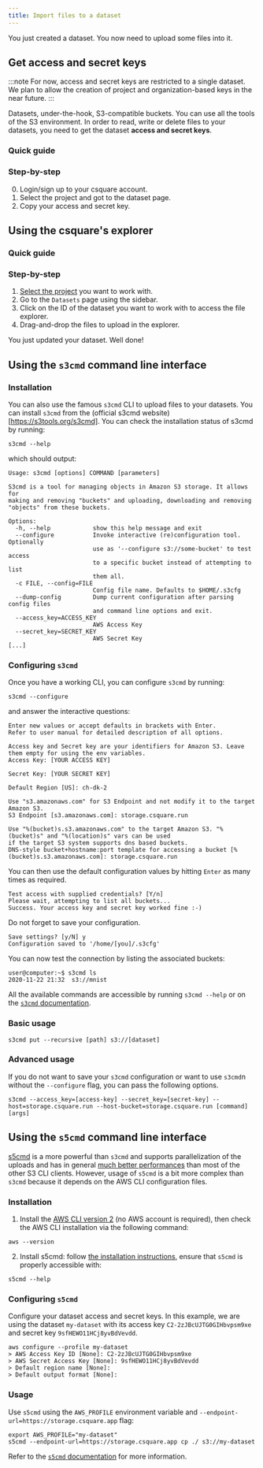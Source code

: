 ```yaml
---
title: Import files to a dataset
---
```



You just created a dataset. You now need to upload some files into it.

## Get access and secret keys

:::note
For now, access and secret keys are restricted to a single dataset.
We plan to allow the creation of project and organization-based keys in the near future.
:::

Datasets, under-the-hook, S3-compatible buckets. You can use all the tools of the S3 environment.
In order to read, write or delete files to your datasets, you need to get the dataset **access and secret keys**.

### Quick guide

<VideoPlayer src="https://cdn.csquare.run/docs/webm/get-dataset-keys.webm" />

### Step-by-step

0. Login/sign up to your csquare account.
1. Select the project and got to the dataset page.
2. Copy your access and secret key.

## Using the csquare's explorer

### Quick guide

<VideoPlayer src="https://storage.googleapis.com/cdn.csquare.run/docs/webm/upload-a-file.webm" />

### Step-by-step

1. [Select the project](../projects/select-project.mdx) you want to work with.
2. Go to the `Datasets` page using the sidebar.
3. Click on the ID of the dataset you want to work with to access the file explorer.
4. Drag-and-drop the files to upload in the explorer.

You just updated your dataset. Well done!

## Using the `s3cmd` command line interface

### Installation

You can also use the famous `s3cmd` CLI to upload files to your datasets. You can install `s3cmd` from the (official s3cmd website)[https://s3tools.org/s3cmd].
You can check the installation status of s3cmd by running:

```shell title=CLI
s3cmd --help
```

which should output:

```
Usage: s3cmd [options] COMMAND [parameters]

S3cmd is a tool for managing objects in Amazon S3 storage. It allows for
making and removing "buckets" and uploading, downloading and removing
"objects" from these buckets.

Options:
  -h, --help            show this help message and exit
  --configure           Invoke interactive (re)configuration tool. Optionally
                        use as '--configure s3://some-bucket' to test access
                        to a specific bucket instead of attempting to list
                        them all.
  -c FILE, --config=FILE
                        Config file name. Defaults to $HOME/.s3cfg
  --dump-config         Dump current configuration after parsing config files
                        and command line options and exit.
  --access_key=ACCESS_KEY
                        AWS Access Key
  --secret_key=SECRET_KEY
                        AWS Secret Key
[...]
```

### Configuring `s3cmd`

Once you have a working CLI, you can configure `s3cmd` by running:

```shell
s3cmd --configure
```

and answer the interactive questions:

```shell title="Access key"
Enter new values or accept defaults in brackets with Enter.
Refer to user manual for detailed description of all options.

Access key and Secret key are your identifiers for Amazon S3. Leave them empty for using the env variables.
Access Key: [YOUR ACCESS KEY]
```

```shell title="Secret key"
Secret Key: [YOUR SECRET KEY]
```

```shell title="Default region"
Default Region [US]: ch-dk-2
```

```shell title="S3 endpoint"
Use "s3.amazonaws.com" for S3 Endpoint and not modify it to the target Amazon S3.
S3 Endpoint [s3.amazonaws.com]: storage.csquare.run
```

```shell title)"Bucket endpoint"
Use "%(bucket)s.s3.amazonaws.com" to the target Amazon S3. "%(bucket)s" and "%(location)s" vars can be used
if the target S3 system supports dns based buckets.
DNS-style bucket+hostname:port template for accessing a bucket [%(bucket)s.s3.amazonaws.com]: storage.csquare.run
```

You can then use the default configuration values by hitting `Enter` as many times as required.

```shell title="Keys validation"
Test access with supplied credentials? [Y/n]
Please wait, attempting to list all buckets...
Success. Your access key and secret key worked fine :-)
```

Do not forget to save your configuration.

```shell title="Save your configuration"
Save settings? [y/N] y
Configuration saved to '/home/[you]/.s3cfg'
```

You can now test the connection by listing the associated buckets:

```shell-session
user@computer:~$ s3cmd ls
2020-11-22 21:32  s3://mnist
```

All the available commands are accessible by running `s3cmd --help` or on the [`s3cmd` documentation](https://s3tools.org/usage).

### Basic usage

```shell title="Copy a directory to a dataset"
s3cmd put --recursive [path] s3://[dataset]
```

### Advanced usage

If you do not want to save your `s3cmd` configuration or want to use `s3cmd`n without the `--configure` flag, you can pass the following options.

```shell title="Usage without configuration"
s3cmd --access_key=[access-key] --secret_key=[secret-key] --host=storage.csquare.run --host-bucket=storage.csquare.run [command] [args]
```

## Using the `s5cmd` command line interface

[s5cmd](https://github.com/peak/s5cmd) is a more powerful than `s3cmd` and supports parallelization of the uploads and has in general [much better performances](https://github.com/peak/s5cmd#benchmarks) than most of the other S3 CLI clients.
However, usage of `s5cmd` is a bit more complex than `s3cmd` because it depends on the AWS CLI configuration files.

### Installation

1. Install the [AWS CLI version 2](https://docs.aws.amazon.com/cli/latest/userguide/install-cliv2.html) (no AWS account is required), then check the AWS CLI installation via the following command:

```shell title="Check AWS CLI installation"
aws --version
```

2. Install s5cmd: follow [the installation instructions](https://docs.aws.amazon.com/cli/latest/userguide/install-cliv2.html), ensure that `s5cmd` is properly accessible with:

```shell title="Check s5cmd installation"
s5cmd --help
```

### Configuring `s5cmd`

Configure your dataset access and secret keys. In this example, we are using the dataset `my-dataset` with its access key `C2-2zJBcUJTG0GIHbvpsm9xe` and secret key `9sfHEWO11HCj8yvBdVevdd`.

```shell title="Setup your access and secret keys"
aws configure --profile my-dataset
> AWS Access Key ID [None]: C2-2zJBcUJTG0GIHbvpsm9xe
> AWS Secret Access Key [None]: 9sfHEWO11HCj8yvBdVevdd
> Default region name [None]:
> Default output format [None]:
```

### Usage

Use `s5cmd` using the `AWS_PROFILE` environment variable and `--endpoint-url=https://storage.csquare.app` flag:

```shell title="s5cmd usage"
export AWS_PROFILE="my-dataset"
s5cmd --endpoint-url=https://storage.csquare.app cp ./ s3://my-dataset
```

Refer to the [`s5cmd` documentation](https://github.com/peak/s5cmd#usage) for more information.
